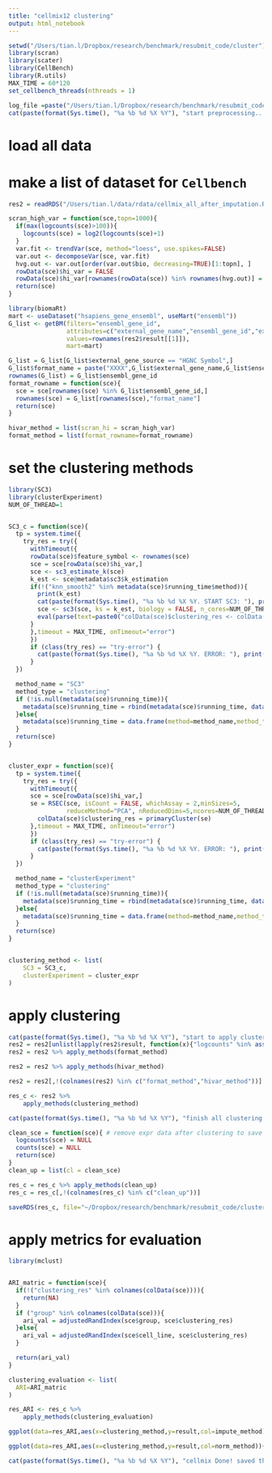 ```yaml
---
title: "cellmix12 clustering"
output: html_notebook
---
```


```r
setwd("/Users/tian.l/Dropbox/research/benchmark/resubmit_code/cluster")
library(scran)
library(scater)
library(CellBench)
library(R.utils)
MAX_TIME = 60*120
set_cellbench_threads(nthreads = 1)

log_file =paste("/Users/tian.l/Dropbox/research/benchmark/resubmit_code/log_file/clustering_cellmix",format(Sys.time(), "%a_%b_%d"),".txt",sep = ".")
cat(paste(format(Sys.time(), "%a %b %d %X %Y"), "start preprocessing...\n"), file = log_file, append = TRUE)
```

# load all data 

# make a list of dataset for `Cellbench`

```r
res2 = readRDS("/Users/tian.l/data/rdata/cellmix_all_after_imputation.Rds")
```


```r
scran_high_var = function(sce,topn=1000){
  if(max(logcounts(sce)>100)){
    logcounts(sce) = log2(logcounts(sce)+1)
  }
  var.fit <- trendVar(sce, method="loess", use.spikes=FALSE)
  var.out <- decomposeVar(sce, var.fit)
  hvg.out <- var.out[order(var.out$bio, decreasing=TRUE)[1:topn], ]
  rowData(sce)$hi_var = FALSE
  rowData(sce)$hi_var[rownames(rowData(sce)) %in% rownames(hvg.out)] = TRUE
  return(sce)
}
```


```r
library(biomaRt)
mart <- useDataset("hsapiens_gene_ensembl", useMart("ensembl"))
G_list <- getBM(filters="ensembl_gene_id",
                attributes=c("external_gene_name","ensembl_gene_id","external_gene_source"),
                values=rownames(res2$result[[1]]),
                mart=mart)

G_list = G_list[G_list$external_gene_source == "HGNC Symbol",]
G_list$format_name = paste("XXXX",G_list$external_gene_name,G_list$ensembl_gene_id,sep="_")
rownames(G_list) = G_list$ensembl_gene_id
format_rowname = function(sce){
  sce = sce[rownames(sce) %in% G_list$ensembl_gene_id,]
  rownames(sce) = G_list[rownames(sce),"format_name"]
  return(sce)
}

hivar_method = list(scran_hi = scran_high_var)
format_method = list(format_rowname=format_rowname)
```

 

# set the clustering methods

```r
library(SC3)
library(clusterExperiment)
NUM_OF_THREAD=1


SC3_c = function(sce){
  tp = system.time({
    try_res = try({
      withTimeout({
      rowData(sce)$feature_symbol <- rownames(sce)
      sce = sce[rowData(sce)$hi_var,]
      sce <- sc3_estimate_k(sce)
      k_est <- sce@metadata$sc3$k_estimation
      if(!("knn_smooth2" %in% metadata(sce)$running_time$method)){
        print(k_est)
        cat(paste(format(Sys.time(), "%a %b %d %X %Y. START SC3: "), print(paste(colnames(metadata(sce)$running_time),sep=",",collapse=",")),"\n"), file = log_file, append = TRUE)
        sce <- sc3(sce, ks = k_est, biology = FALSE, n_cores=NUM_OF_THREAD,  k_estimator = FALSE, rand_seed=2333333)
        eval(parse(text=paste0("colData(sce)$clustering_res <- colData(sce)$sc3_", k_est, "_clusters")))
      }
      },timeout = MAX_TIME, onTimeout="error")
      })
      if (class(try_res) == "try-error") {
        cat(paste(format(Sys.time(), "%a %b %d %X %Y. ERROR: "), print(try_res),"\n"), file = log_file, append = TRUE)
      }
  })

  method_name = "SC3"
  method_type = "clustering"
  if (!is.null(metadata(sce)$running_time)){
    metadata(sce)$running_time = rbind(metadata(sce)$running_time, data.frame(method=method_name, method_type=method_type, time=unname(tp)[1]))
  }else{
    metadata(sce)$running_time = data.frame(method=method_name,method_type=method_type,time=unname(tp)[1])
  }
  return(sce)
}


cluster_expr = function(sce){
  tp = system.time({
    try_res = try({
      withTimeout({
      sce = sce[rowData(sce)$hi_var,]
      se = RSEC(sce, isCount = FALSE, whichAssay = 2,minSizes=5,
                reduceMethod="PCA", nReducedDims=5,ncores=NUM_OF_THREAD, random.seed=176201)
        colData(sce)$clustering_res = primaryCluster(se)
      },timeout = MAX_TIME, onTimeout="error")
      })
      if (class(try_res) == "try-error") {
        cat(paste(format(Sys.time(), "%a %b %d %X %Y. ERROR: "), print(try_res),"\n"), file = log_file, append = TRUE)
      }
  })

  method_name = "clusterExperiment"
  method_type = "clustering"
  if (!is.null(metadata(sce)$running_time)){
    metadata(sce)$running_time = rbind(metadata(sce)$running_time, data.frame(method=method_name, method_type=method_type, time=unname(tp)[1]))
  }else{
    metadata(sce)$running_time = data.frame(method=method_name,method_type=method_type,time=unname(tp)[1])
  }
  return(sce)
}


clustering_method <- list(
    SC3 = SC3_c,
    clusterExperiment = cluster_expr
)
```


# apply clustering


```r
cat(paste(format(Sys.time(), "%a %b %d %X %Y"), "start to apply clustering methods...\n"), file = log_file, append = TRUE)
res2 = res2[unlist(lapply(res2$result, function(x){"logcounts" %in% assayNames(x)})),]
res2 = res2 %>% apply_methods(format_method)

res2 = res2 %>% apply_methods(hivar_method)

res2 = res2[,!(colnames(res2) %in% c("format_method","hivar_method"))]

res_c <- res2 %>%
    apply_methods(clustering_method)

cat(paste(format(Sys.time(), "%a %b %d %X %Y"), "finish all clustering methods...\n"), file = log_file, append = TRUE)
```

```r

clean_sce = function(sce){ # remove expr data after clustering to save space
  logcounts(sce) = NULL
  counts(sce) = NULL
  return(sce)
}
clean_up = list(cl = clean_sce)

res_c = res_c %>% apply_methods(clean_up)
res_c = res_c[,!(colnames(res_c) %in% c("clean_up"))]
```



```r
saveRDS(res_c, file="~/Dropbox/research/benchmark/resubmit_code/cluster/cellmix_after_clustering_mac.Rds")
```


# apply metrics for evaluation

```r
library(mclust)


ARI_matric = function(sce){
  if(!("clustering_res" %in% colnames(colData(sce)))){
    return(NA)
  }
  if ("group" %in% colnames(colData(sce))){
    ari_val = adjustedRandIndex(sce$group, sce$clustering_res)
  }else{
    ari_val = adjustedRandIndex(sce$cell_line, sce$clustering_res)
  }

  return(ari_val)
}

clustering_evaluation <- list(
  ARI=ARI_matric
)

res_ARI <- res_c %>%
    apply_methods(clustering_evaluation)
```


```r
ggplot(data=res_ARI,aes(x=clustering_method,y=result,col=impute_method))+geom_boxplot()+theme_bw()
```

```r
ggplot(data=res_ARI,aes(x=clustering_method,y=result,col=norm_method))+geom_boxplot()+theme_bw()
```



```r
cat(paste(format(Sys.time(), "%a %b %d %X %Y"), "cellmix Done! saved the result to file.\n"), file = log_file, append = TRUE)
```



